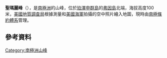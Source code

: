 {{coord|71|56|S|171|5|E|display=title}}

'''聖瑪麗峰'''（{{lang-en|St. Marie Peak}}），是[[南極洲|南極洲]]的山峰，位於[[珀澤申群島|珀澤申群島]]的[[弗因島|弗因島]]北端，海拔高度100米，[[美國地質調查局|美國地質調查局]]根據測量和[[美國海軍|美國海軍]]拍攝的空中照片繪入地圖，現時由[[南極條約體系|南極條約體系]]管理。

==參考資料==
{{usgs-gazetteer}}

{{DEFAULTSORT:St. Marie Peak}}
[[Category:南極洲山峰|Category:南極洲山峰]]


{{BorchgrevinkCoast-geo-stub}}
